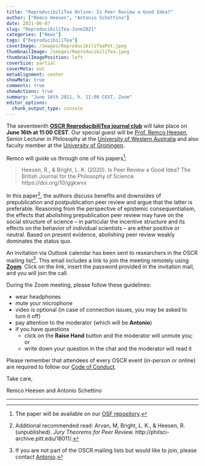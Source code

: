 ```yaml
---
title: "ReproducibiliTea Online: Is Peer Review a Good Idea?"
author: ["Remco Heesen", "Antonio Schettino"]
date: 2021-06-07
slug: "ReproducibiliTea-June2021"
categories: ["News"]
tags: ["ReproducibiliTea"]
coverImage: /images/ReproducibiliTeaPot.jpeg
thumbnailImage: /images/ReproducibiliTea.jpeg
thumbnailImagePosition: left
coverSize: partial
coverMeta: out
metaAlignment: center
showMeta: true
comments: true
showActions: true
summary: "June 16th 2021, h. 11:00 CEST, Zoom"
editor_options: 
  chunk_output_type: console
---
```


The seventeenth [**OSCR ReproducibiliTea journal club**](https://www.openscience-rotterdam.com/2019/10/21/oscr-reproducibilitea/) will take place on **June 16th at 11:00 CEST**. Our special guest will be [Prof. Remco Heesen](https://remcoheesen.eu/), Senior Lecturer in Philosophy at the [University of Western Australia](https://www.uwa.edu.au/home) and also faculty member at the [University of Groningen](https://www.rug.nl/). 

Remco will guide us through one of his papers[^1]:

> Heesen, R., & Bright, L. K. (2020). Is Peer Review a Good Idea? The British Journal for the Philosophy of Science. https://doi.org/10/ggkwvx

In this paper[^2], the authors discuss benefits and downsides of prepublication and postpublication peer review and argue that the latter is preferable. Reasoning from the perspective of epistemic consequentialism, the effects that abolishing prepublication peer review may have on the social structure of science -- in particular the incentive structure and its effects on the behavior of individual scientists -- are either positive or neutral. Based on present evidence, abolishing peer review weakly dominates the status quo.

An invitation via *Outlook* calendar has been sent to researchers in the OSCR mailing list[^3]. This email includes a link to join the meeting remotely using [**Zoom**](https://zoom.us/). Click on the link, insert the password provided in the invitation mail, and you will join the call.

During the Zoom meeting, please follow these guidelines:

* wear headphones
* mute your microphone
* video is optional (in case of connection issues, you may be asked to turn it off)
* pay attention to the moderator (which will be **Antonio**)
* if you have questions
  - click on the **Raise Hand** button and the moderator will unmute you; or
  - write down your question in the chat and the moderator will read it

Please remember that attendees of every OSCR event (in-person or online) are required to follow our [Code of Conduct](https://www.openscience-rotterdam.com/coc/).

Take care,

Remco Heesen and Antonio Schettino

***

[^1]: The paper will be available on our [OSF repository](https://osf.io/yk9pf/).
[^2]: Additional recommended read: Arvan, M, Bright, L. K., & Heesen, R. (unpublished). *Jury Theorems for Peer Review.* http://philsci-archive.pitt.edu/18011/.
[^3]: If you are not part of the OSCR mailing lists but would like to join, please contact [Antonio](mailto:schettino@eur.nl).


